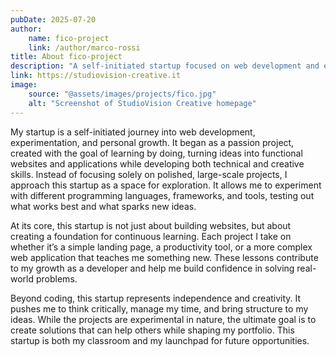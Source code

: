 ```yaml
---
pubDate: 2025-07-20
author:
    name: fico-project
    link: /author/marco-rossi
title: About fico-project
description: "A self-initiated startup focused on web development and experimentation, aimed at personal growth."
link: https://studiovision-creative.it
image:
    source: "@assets/images/projects/fico.jpg"
    alt: "Screenshot of StudioVision Creative homepage"
---
```


My startup is a self-initiated journey into web development, experimentation, and personal growth. It began as a passion project, created with the goal of learning by doing, turning ideas into functional websites and applications while developing both technical and creative skills. Instead of focusing solely on polished, large-scale projects, I approach this startup as a space for exploration. It allows me to experiment with different programming languages, frameworks, and tools, testing out what works best and what sparks new ideas.

At its core, this startup is not just about building websites, but about creating a foundation for continuous learning. Each project I take on whether it’s a simple landing page, a productivity tool, or a more complex web application that teaches me something new. These lessons contribute to my growth as a developer and help me build confidence in solving real-world problems.

Beyond coding, this startup represents independence and creativity. It pushes me to think critically, manage my time, and bring structure to my ideas. While the projects are experimental in nature, the ultimate goal is to create solutions that can help others while shaping my portfolio. This startup is both my classroom and my launchpad for future opportunities.